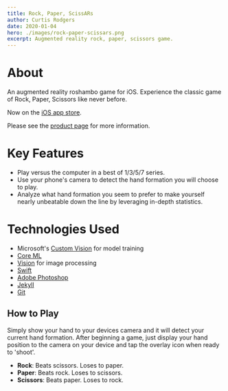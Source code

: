 ```yaml
---
title: Rock, Paper, ScissARs
author: Curtis Rodgers
date: 2020-01-04
hero: ./images/rock-paper-scissars.png
excerpt: Augmented reality rock, paper, scissors game.
---
```


# [](#header-about)About

An augmented reality roshambo game for iOS. Experience the classic game of Rock, Paper, Scissors like never before.

Now on the [iOS app store](https://itunes.apple.com/app/rock-paper-scissars/id1433851474).

Please see the [product page](https://curtisrodgers.com/Rock-Paper-ScissARs/) for more information.

# [](#header-features)Key Features

* Play versus the computer in a best of 1/3/5/7 series.
* Use your phone's camera to detect the hand formation you will choose to play.
* Analyze what hand formation you seem to prefer to make yourself nearly unbeatable down the line by leveraging in-depth statistics.

# [](#header-tech)Technologies Used

* Microsoft's [Custom Vision](https://www.customvision.ai/) for model training
* [Core ML](https://developer.apple.com/documentation/coreml)
* [Vision](https://developer.apple.com/documentation/vision) for image processing
* [Swift](https://developer.apple.com/swift/)
* [Adobe Photoshop](https://www.adobe.com/products/photoshop.html)
* [Jekyll](https://jekyllrb.com/)
* [Git](https://git-scm.com/)

## How to Play

Simply show your hand to your devices camera and it will detect your current hand formation. After beginning a game, just display your hand position to the camera on your device and tap the overlay icon when ready to 'shoot'.

- **Rock**: Beats scissors. Loses to paper.
- **Paper**: Beats rock. Loses to scissors.
- **Scissors**: Beats paper. Loses to rock.